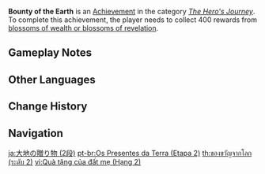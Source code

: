 {{Achievement Infobox
|title        = Bounty of the Earth
|id           = 80024
|order id     = 0024
|category     = The Hero's Journey
|description  = Collect 400 rewards from [[Ley Line Blossom|blossoms of wealth or blossoms of revelation]].
|requirements = Unlike the [[Battle Pass]] weekly mission, the rewards must be collected using [[Resin]].
|primogems    = 10
|tracking     = 
|topic        = 
|set          = Bounty of the Earth
|tier         = 2
|tiers_total  = 3
}}
'''Bounty of the Earth''' is an [[Achievement]] in the category ''[[The Hero's Journey]]''. To complete this achievement, the player needs to collect 400 rewards from [[Ley Line Blossom|blossoms of wealth or blossoms of revelation]].

==Gameplay Notes==
{{Transclude|Bounty of the Earth|Gameplay Notes}}
<!--
==Trivia==

==Video Guides==
{{EVT
|video1   = 
|caption1 = 
}}
-->
==Other Languages==
{{Transclude|Bounty of the Earth|Other Languages}}

==Change History==
{{Change History|1.0}}
<!--
==References==
{{Reflist}}
-->
==Navigation==
{{Achievement Navbox}}

[[ja:大地の贈り物 (2段)]]
[[pt-br:Os Presentes da Terra (Etapa 2)]]
[[th:ของขวัญจากโลก (ระดับ 2)]]
[[vi:Quà tặng của đất mẹ (Hạng 2)]]